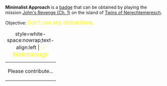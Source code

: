 '''Minimalist Approach''' is a [[Badges|badge]] that can be obtained by playing the mission [[John's Revenge (Ch. 1)]] on the island of [[Twins of Nerechtemeresch]].

Objective: <big style="color:yellow">Don't use any distractions.</big>

{| class="mw-collapsible mw-collapsed"
|+ style=white-space:nowrap;text-align:left | <big style="color:yellow">💡 Walkthrough</big>
|-
| Please contribute...
|}